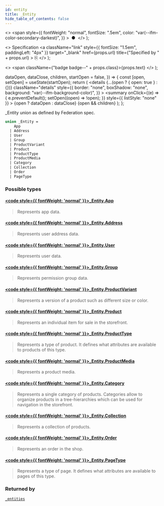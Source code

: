 ```yaml
---
id: entity
title: _Entity
hide_table_of_contents: false
---
```


  <>
    <span
      style={{
        fontWeight: "normal",
        fontSize: ".5em",
        color: "var(--ifm-color-secondary-darkest)",
      }}
    >
      &nbsp;●&nbsp;
    </span>
  </>
);

  <>
    Specification
    <a
      className="link"
      style={{ fontSize: "1.5em", paddingLeft: "4px" }}
      target="\_blank"
      href={props.url}
      title={"Specified by " + props.url}
    >
      ⎘
    </a>
  </>
);

  <>
    <span className={"badge badge--" + props.class}>{props.text}</span>
  </>
);


  dataOpen,
  dataClose,
  children,
  startOpen = false,
}) => {
  const [open, setOpen] = useState(startOpen);
  return (
    <details
      {...(open ? { open: true } : {})}
      className="details"
      style={{
        border: "none",
        boxShadow: "none",
        background: "var(--ifm-background-color)",
      }}
    >
      <summary
        onClick={(e) => {
          e.preventDefault();
          setOpen((open) => !open);
        }}
        style={{ listStyle: "none" }}
      >
        {open ? dataOpen : dataClose}
      </summary>
      {open && children}
    </details>
  );
};

\_Entity union as defined by Federation spec.

```graphql
union _Entity =
    App
  | Address
  | User
  | Group
  | ProductVariant
  | Product
  | ProductType
  | ProductMedia
  | Category
  | Collection
  | Order
  | PageType
```

### Possible types

#### [<code style={{ fontWeight: 'normal' }}>\_Entity.<b>App</b></code>](../../../api-storefront/apps/objects/app) <Badge class="secondary" text="object"/>

> Represents app data.

#### [<code style={{ fontWeight: 'normal' }}>\_Entity.<b>Address</b></code>](../../../api-storefront/users/objects/address) <Badge class="secondary" text="object"/>

> Represents user address data.

#### [<code style={{ fontWeight: 'normal' }}>\_Entity.<b>User</b></code>](../../../api-storefront/users/objects/user) <Badge class="secondary" text="object"/>

> Represents user data.

#### [<code style={{ fontWeight: 'normal' }}>\_Entity.<b>Group</b></code>](../../../api-storefront/users/objects/group) <Badge class="secondary" text="object"/>

> Represents permission group data.

#### [<code style={{ fontWeight: 'normal' }}>\_Entity.<b>ProductVariant</b></code>](../../../api-storefront/products/objects/product-variant) <Badge class="secondary" text="object"/>

> Represents a version of a product such as different size or color.

#### [<code style={{ fontWeight: 'normal' }}>\_Entity.<b>Product</b></code>](../../../api-storefront/products/objects/product) <Badge class="secondary" text="object"/>

> Represents an individual item for sale in the storefront.

#### [<code style={{ fontWeight: 'normal' }}>\_Entity.<b>ProductType</b></code>](../../../api-storefront/products/objects/product-type) <Badge class="secondary" text="object"/>

> Represents a type of product. It defines what attributes are available to products of this type.

#### [<code style={{ fontWeight: 'normal' }}>\_Entity.<b>ProductMedia</b></code>](../../../api-storefront/products/objects/product-media) <Badge class="secondary" text="object"/>

> Represents a product media.

#### [<code style={{ fontWeight: 'normal' }}>\_Entity.<b>Category</b></code>](../../../api-storefront/products/objects/category) <Badge class="secondary" text="object"/>

> Represents a single category of products. Categories allow to organize products in a tree-hierarchies which can be used for navigation in the storefront.

#### [<code style={{ fontWeight: 'normal' }}>\_Entity.<b>Collection</b></code>](../../../api-storefront/products/objects/collection) <Badge class="secondary" text="object"/>

> Represents a collection of products.

#### [<code style={{ fontWeight: 'normal' }}>\_Entity.<b>Order</b></code>](../../../api-storefront/orders/objects/order) <Badge class="secondary" text="object"/>

> Represents an order in the shop.

#### [<code style={{ fontWeight: 'normal' }}>\_Entity.<b>PageType</b></code>](../../../api-storefront/pages/objects/page-type) <Badge class="secondary" text="object"/>

> Represents a type of page. It defines what attributes are available to pages of this type.

### Returned by

[`_entities`](../../../api-storefront/miscellaneous/queries/entities) <Badge class="secondary" text="query"/>
